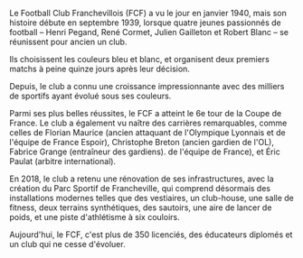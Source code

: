 Le Football Club Franchevillois (FCF) a vu le jour en janvier 1940, mais son histoire débute en septembre 1939, lorsque quatre jeunes passionnés de football – Henri Pegand, René Cormet, Julien Gailleton et Robert Blanc – se réunissent pour ancien un club.

Ils choisissent les couleurs bleu et blanc, et organisent deux premiers matchs à peine quinze jours après leur décision.


Depuis, le club a connu une croissance impressionnante avec des milliers de sportifs ayant évolué sous ses couleurs.

Parmi ses plus belles réussites, le FCF a atteint le 6e tour de la Coupe de France. Le club a également vu naître des carrières remarquables, comme celles de Florian Maurice (ancien attaquant de l'Olympique Lyonnais et de l'équipe de France Espoir), Christophe Breton (ancien gardien de l'OL), Fabrice Grange (entraîneur des gardiens). de l'équipe de France), et Éric Paulat (arbitre international).


En 2018, le club a retenu une rénovation de ses infrastructures, avec la création du Parc Sportif de Francheville, qui comprend désormais des installations modernes telles que des vestiaires, un club-house, une salle de fitness, deux terrains synthétiques, des sautoirs, une aire de lancer de poids, et une piste d'athlétisme à six couloirs.


Aujourd'hui, le FCF, c'est plus de 350 licenciés, des éducateurs diplomés et un club qui ne cesse d'évoluer.